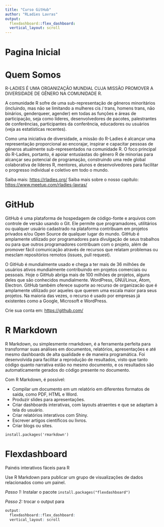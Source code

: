 ```yaml
---
title: "Curso GitHub"
author: "RLadies Lavras"
output: 
  flexdashboard::flex_dashboard:
  vertical_layout: scroll
---
```


# Pagina Inicial

# Quem Somos

R-LADIES É UMA ORGANIZAÇÃO MUNDIAL CUJA MISSÃO PROMOVER A DIVERSIDADE DE 
GÊNERO NA COMUNIDADE R.

A comunidade R sofre de uma sub-representação de gêneros minoritários 
(incluindo, mas não se limitando a mulheres cis / trans, homens trans, 
não binários, genderqueer, agender) em todas as funções e áreas de participação, 
seja como líderes, desenvolvedores de pacotes, palestrantes de conferências, 
participantes da conferência, educadores ou usuários (veja as estatísticas recentes).

Como uma iniciativa de diversidade, a missão do R-Ladies é alcançar 
uma representação proporcional ao encorajar, inspirar e capacitar pessoas 
de gêneros atualmente sub-representados na comunidade R. O foco principal 
do R-Ladies, portanto, é apoiar entusiastas do gênero R de minorias para 
alcançar seu potencial de programação, construindo uma rede global 
colaborativa de líderes R, mentores, alunos e desenvolvedores para 
facilitar o progresso individual e coletivo em todo o mundo.

Saiba mais: <https://rladies.org/>
Saiba mais sobre o nosso capítulo: <https://www.meetup.com/rladies-lavras/>

# GitHub

GitHub é uma plataforma de hospedagem de código-fonte e arquivos com controle de versão usando o Git. 
Ele permite que programadores, utilitários ou qualquer usuário cadastrado na plataforma contribuam em 
projetos privados e/ou Open Source de qualquer lugar do mundo. GitHub é amplamente utilizado por 
programadores para divulgação de seus trabalhos ou para que outros programadores contribuam com o projeto, 
além de promover fácil comunicação através de recursos que relatam problemas ou mesclam repositórios remotos (issues, pull request).

O GitHub é mundialmente usado e chega a ter mais de 36 milhões de usuários ativos mundialmente contribuindo 
em projetos comerciais ou pessoais. Hoje o GitHub abriga mais de 100 milhões de projetos, alguns deles que
são conhecidos mundialmente. WordPress, GNU/Linux, Atom, Electron. GitHub também oferece suporte ao recurso
de organizacão que é amplamente utilizado por aqueles que querem uma escala maior para seus projetos. 
Na maioria das vezes, o recurso é usado por empresas já existentes como a Google, Microsoft e WordPress.

Crie sua conta em: <https://github.com/>

# R Markdown

R Markdown, ou simplesmente rmarkdown, é a ferramenta perfeita para transformar suas análises em 
documentos, relatórios, apresentações e até mesmo dashboards de alta qualidade e de maneira programática. 
Foi desenvolvida para facilitar a reprodução de resultados, visto que tanto código quanto narrativa estão no 
mesmo documento, e os resultados são automaticamente gerados do código presente no documento.

Com R Markdown, é possível:

- Compilar um documento em um relatório em diferentes formatos de saída, como PDF, HTML e Word.
- Produzir slides para apresentações.
- Criar dashboards interativas, com layouts atraentes e que se adaptam à tela do usuário.
- Criar relatórios interativos com Shiny.
- Escrever artigos científicos ou livros.
- Criar blogs ou sites.

`install.packages('rmarkdown')`

# Flexdashboard

Painéis interativos fáceis para R

Use R Markdown para publicar um grupo de visualizações de dados relacionados como um painel. 

*Passo 1:* Instalar o pacote `install.packages("flexdashboard")`

*Passo 2:* trocar o output para

```r
output: 
  flexdashboard::flex_dashboard:
  vertical_layout: scroll
```

